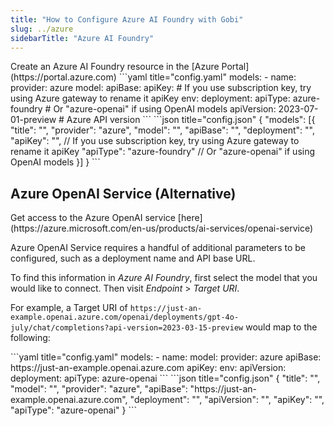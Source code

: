 ```yaml
---
title: "How to Configure Azure AI Foundry with Gobi"
slug: ../azure
sidebarTitle: "Azure AI Foundry"
---
```


<Info>
  Create an Azure AI Foundry resource in the [Azure Portal](https://portal.azure.com)
</Info>

<Tabs>
  <Tab title="YAML">
  ```yaml title="config.yaml"
  models:
    - name: <Model_NAME>
      provider: azure
      model: <MODEL_ID>
      apiBase: <YOUR_DEPLOYMENT_BASE>
      apiKey: <YOUR_AZURE_API_KEY> # If you use subscription key, try using Azure gateway to rename it apiKey
      env:
        deployment: <YOUR_DEPLOYMENT_NAME>
        apiType: azure-foundry # Or "azure-openai" if using OpenAI models
        apiVersion: 2023-07-01-preview # Azure API version
  ```
  </Tab>
  <Tab title="JSON (Deprecated)">
  ```json title="config.json"
  {
    "models": [{
        "title": "<MODEL_NAME>",
        "provider": "azure",
        "model": "<MODEL_ID>",
        "apiBase": "<YOUR_DEPLOYMENT_BASE>",
        "deployment": "<YOUR_DEPLOYMENT_NAME>",
        "apiKey": "<YOUR_AZURE_API_KEY>", // If you use subscription key, try using Azure gateway to rename it apiKey
        "apiType": "azure-foundry" // Or "azure-openai" if using OpenAI models
    }]
  }
  ```
  </Tab>
</Tabs>

## Azure OpenAI Service (Alternative)

<Info>
  Get access to the Azure OpenAI service [here](https://azure.microsoft.com/en-us/products/ai-services/openai-service)
</Info>

Azure OpenAI Service requires a handful of additional parameters to be configured, such as a deployment name and API base URL.

To find this information in _Azure AI Foundry_, first select the model that you would like to connect. Then visit _Endpoint_ > _Target URI_.

For example, a Target URI of `https://just-an-example.openai.azure.com/openai/deployments/gpt-4o-july/chat/completions?api-version=2023-03-15-preview` would map to the following:

<Tabs>
	<Tab title="YAML">
    ```yaml title="config.yaml"
    models:
      - name: <MODEL_NAME>
        model: <MODEL_ID>
        provider: azure
        apiBase: https://just-an-example.openai.azure.com
        apiKey: <YOUR_AZURE_API_KEY>
        env:
          apiVersion: <API_VERSION>
          deployment: <MODEL_DEPLOYMENT>
          apiType: azure-openai
    ```
  </Tab>
  <Tab title="JSON (Deprecated)">
    ```json title="config.json"
    {
      "title": "<MODEL_NAME>",
      "model": "<MODEL_ID>",
      "provider": "azure",
      "apiBase": "https://just-an-example.openai.azure.com",
      "deployment": "<MODEL_DEPLOYMENT>",
      "apiVersion": "<API_VERSION>",
      "apiKey": "<YOUR_AZURE_API_KEY>",
      "apiType": "azure-openai"
    }
    ```
  </Tab>
</Tabs>